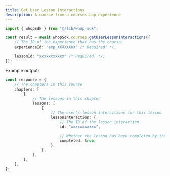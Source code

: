 ```yaml
---
title: Get User Lesson Interactions
description: A course from a courses app experience
---
```


```typescript
import { whopSdk } from "@/lib/whop-sdk";

const result = await whopSdk.courses.getUserLessonInteractions({
	// The ID of the experience that has the course.
	experienceId: "exp_XXXXXXXX" /* Required! */,

	lessonId: "xxxxxxxxxxx" /* Required! */,
});

```

Example output:

```typescript
const response = {
	// The chapters in this course
	chapters: [
		{
			// The lessons in this chapter
			lessons: [
				{
					// The user's lesson interactions for this lesson
					lessonInteraction: {
						// The ID of the lesson interaction
						id: "xxxxxxxxxxx",

						// Whether the lesson has been completed by the user
						completed: true,
					},
				},
			],
		},
	],
};

```
